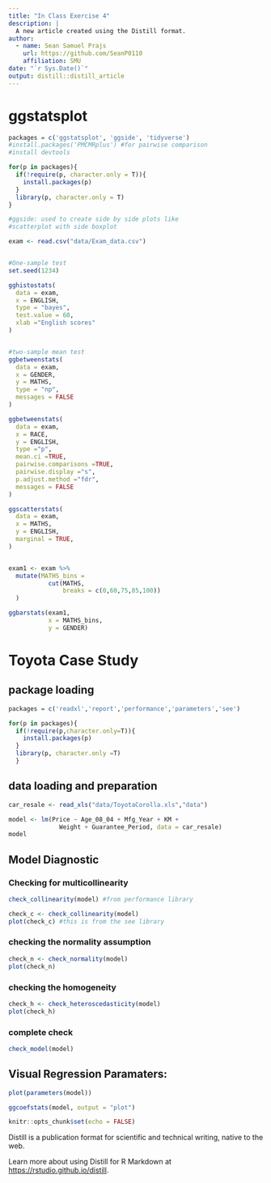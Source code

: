 ```yaml
---
title: "In Class Exercise 4"
description: |
  A new article created using the Distill format.
author:
  - name: Sean Samuel Prajs 
    url: https://github.com/SeanP0110
    affiliation: SMU
date: "`r Sys.Date()`"
output: distill::distill_article
---
```



# ggstatsplot

```r
packages = c('ggstatsplot', 'ggside', 'tidyverse')
#install.packages('PMCMRplus') #for pairwise comparison
#install devtools

for(p in packages){
  if(!require(p, character.only = T)){
    install.packages(p)
  }
  library(p, character.only = T)
}

#ggside: used to create side by side plots like 
#scatterplot with side boxplot

exam <- read.csv("data/Exam_data.csv")


#One-sample test
set.seed(1234)

gghistostats(
  data = exam,
  x = ENGLISH,
  type = "bayes",
  test.value = 60,
  xlab ="English scores"
)


#two-sample mean test
ggbetweenstats(
  data = exam,
  x = GENDER,
  y = MATHS,
  type = "np",
  messages = FALSE
)

ggbetweenstats(
  data = exam,
  x = RACE,
  y = ENGLISH,
  type ="p",
  mean.ci =TRUE,
  pairwise.comparisons =TRUE,
  pairwise.display ="s",
  p.adjust.method ="fdr",
  messages = FALSE
)

ggscatterstats(
  data = exam,
  x = MATHS,
  y = ENGLISH,
  marginal = TRUE,
)


exam1 <- exam %>%
  mutate(MATHS_bins =
           cut(MATHS,
               breaks = c(0,60,75,85,100))
  )

ggbarstats(exam1,
           x = MATHS_bins,
           y = GENDER)
```

# Toyota Case Study

## package loading

```r
packages = c('readxl','report','performance','parameters','see')

for(p in packages){
  if(!require(p,character.only=T)){
    install.packages(p)
  }
  library(p, character.only =T)
  }
```

## data loading and preparation

```r
car_resale <- read_xls("data/ToyotaCorolla.xls","data")

model <- lm(Price ~ Age_08_04 + Mfg_Year + KM +
              Weight + Guarantee_Period, data = car_resale)
model
```

## Model Diagnostic

### Checking for multicollinearity

```r
check_collinearity(model) #from performance library

check_c <- check_collinearity(model)
plot(check_c) #this is from the see library
```

### checking the normality assumption

```r
check_n <- check_normality(model)
plot(check_n)
```

### checking the homogeneity

```r
check_h <- check_heteroscedasticity(model)
plot(check_h)
```

### complete check

```r
check_model(model)
```

## Visual Regression Paramaters:

```r
plot(parameters(model))

ggcoefstats(model, output = "plot")
```


```r
knitr::opts_chunk$set(echo = FALSE)
```

Distill is a publication format for scientific and technical writing, native to the web. 

Learn more about using Distill for R Markdown at <https://rstudio.github.io/distill>.





